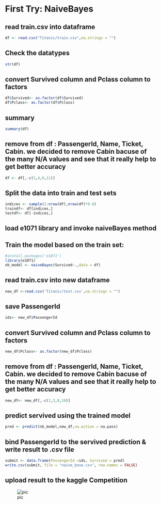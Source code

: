 # First Try: NaiveBayes

## read train.csv into dataframe
```{r}
df <- read.csv("Titanic/train.csv",na.strings = "")
```

## Check the datatypes
```{r}
str(df)
```

## convert Survived column and Pclass column to factors
```{r}
df$Survived<- as.factor(df$Survived)
df$Pclass<- as.factor(df$Pclass)
```

## summary
```{r}
summary(df)
```

## remove from df : PassengerId, Name, Ticket, Cabin. we decided to remove Cabin bacuse of the many N/A values and see that it really help to get better accuracy
```{r}
df <- df[,-c(1,4,9,11)]
```

## Split the data into train and test sets
```{r}
indices <- sample(1:nrow(df),nrow(df)*0.8)
traindf<- df[indices,]
testdf<- df[-indices,]
```

## load e1071 library and invoke naiveBayes method
## Train the model based on the train set:
```{r}
#install.packages('e1071')
library(e1071)
nb_model <- naiveBayes(Survived~.,data = df)
```

## read train.csv into new dataframe
```{r}
new_df <-read.csv('Titanic/test.csv',na.strings = "")
```

## save PassengerId
```{r}
ids<- new_df$PassengerId
```

## convert Survived column and Pclass column to factors
```{r}
new_df$Pclass<- as.factor(new_df$Pclass)
```

## remove from df : PassengerId, Name, Ticket, Cabin. we decided to remove Cabin bacuse of the many N/A values and see that it really help to get better accuracy
```{r}
new_df<- new_df[,-c(1,3,8,10)]
```

## predict servived using the trained model
```{r}
pred <- predict(nb_model,new_df,na.action = na.pass)
```

## bind PassengerId to the servived prediction & write result to .csv file
```{r}
submit <- data.frame(PassengerId =ids, Survived = pred)
write.csv(submit, file = "naive_base.csv", row.names = FALSE)
```

## upload result to the kaggle Competition
![pic](/picture/NB_Score.PNG)

